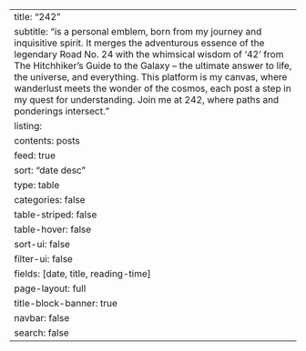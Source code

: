 ---
title: "242"
subtitle: "is a personal emblem, born from my journey and inquisitive spirit. It merges the adventurous essence of the legendary Road No. 24 with the whimsical wisdom of '42' from The Hitchhiker's Guide to the Galaxy – the ultimate answer to life, the universe, and everything. This platform is my canvas, where wanderlust meets the wonder of the cosmos, each post a step in my quest for understanding. Join me at 242, where paths and ponderings intersect."
listing:
  contents: posts
  feed: true
  sort: "date desc"
  type: table
  categories: false
  table-striped: false
  table-hover: false
  sort-ui: false
  filter-ui: false
  fields: [date, title, reading-time]
page-layout: full
title-block-banner: true
navbar: false
search: false
---